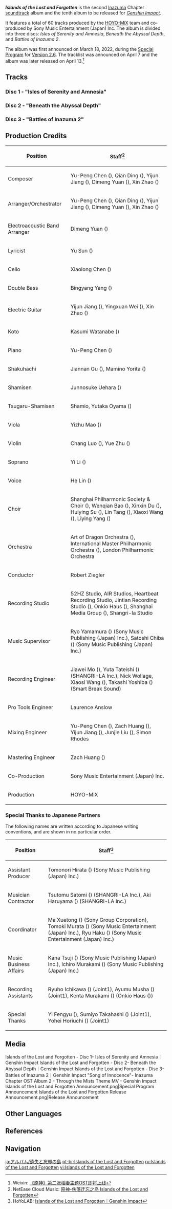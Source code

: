 <!--{{SoundtrackTabs}}-->
{{Album Infobox
|image       = Islands of the Lost and Forgotten.png
|type        = Original Game Soundtracks
|releaseDate = 2022-04-13
|length      = 1 hr 30 min - 60 tracks
|spotify     = 2rdPLD1XUQ6iN1KeQ0wrzu
|youtube     = OLAK5uy_mf8R0L8phKCeJ7Bl7XsXcMTOfKaceJ3mc
|previous    = [[The Stellar Moments Vol. 2]]
|next        = [[Millelith's Watch]]
}}
'''''Islands of the Lost and Forgotten''''' is the second [[Inazuma]] Chapter [[soundtrack]] album and the tenth album to be released for ''[[Genshin Impact]]''.

It features a total of 60 tracks produced by the [[HOYO-MiX]] team and co-produced by Sony Music Entertainment (Japan) Inc. The album is divided into three discs: ''Isles of Serenity and Amnesia'', ''Beneath the Abyssal Depth'', and ''Battles of Inazuma 2''.

The album was first announced on March 18, 2022, during the [[Special Program]] for [[Version 2.6]]. The tracklist was announced on April 7 and the album was later released on April 13.<ref>Weixin: [https://mp.weixin.qq.com/s/KKG0WK20Q7bWSViesWu25w 《原神》第二张稻妻主题OST即将上线]</ref>

==Tracks==
===Disc 1 - "Isles of Serenity and Amnesia"===
{{Soundtracks by Category Table|Islands of the Lost and Forgotten Disc 1 Soundtracks|hidealbum=1}}

===Disc 2 - "Beneath the Abyssal Depth"===
{{Soundtracks by Category Table|Islands of the Lost and Forgotten Disc 2 Soundtracks|hidealbum=1|noplayer=1}}

===Disc 3 - "Battles of Inazuma 2"===
{{Soundtracks by Category Table|Islands of the Lost and Forgotten Disc 3 Soundtracks|hidealbum=1|noplayer=1}}

==Production Credits==
{| class="wikitable" style="text-align:left; height:0.5em"
! Position
! Staff<ref>NetEase Cloud Music: [https://music.163.com/#/album?id=143306893 原神-佚落迁忘之岛 Islands of the Lost and Forgotten]</ref>
|-
! Composer
| Yu-Peng Chen ({{zh|陈致逸}}), Qian Ding ({{zh|丁谦}}), Yijun Jiang ({{zh|姜以君}}), Dimeng Yuan ({{zh|苑迪萌}}), Xin Zhao ({{zh|赵鑫}})
|-
! Arranger/Orchestrator
| Yu-Peng Chen ({{zh|陈致逸}}), Qian Ding ({{zh|丁谦}}), Yijun Jiang ({{zh|姜以君}}), Dimeng Yuan ({{zh|苑迪萌}}), Xin Zhao ({{zh|赵鑫}})
|-
! Electroacoustic Band Arranger
| Dimeng Yuan ({{zh|苑迪萌}})
|-
! Lyricist
| Yu Sun ({{zh|孙宇}})
|-
! Cello
| Xiaolong Chen ({{zh|陈小龙}})
|-
! Double Bass
| Bingyang Yang ({{zh|杨冰洋}})
|-
! Electric Guitar
| Yijun Jiang ({{zh|姜以君}}), Yingxuan Wei ({{zh|魏英轩}}), Xin Zhao ({{zh|赵鑫}})
|-
! Koto
| Kasumi Watanabe ({{ja|渡邊 香澄}})
|-
! Piano
| Yu-Peng Chen ({{zh|陈致逸}})
|-
! Shakuhachi
| Jiannan Gu ({{zh|顾剑楠}}), Mamino Yorita ({{ja|寄田 真見乃}})
|-
! Shamisen
| Junnosuke Uehara ({{ja|上原 潤之助}})
|-
! Tsugaru-Shamisen
| Shamio, Yutaka Oyama ({{ja|小山 豊}})
|-
! Viola
| Yizhu Mao ({{zh|茅异竹}})
|-
! Violin
| Chang Luo ({{zh|罗畅}}), Yue Zhu ({{zh|朱玥}})
|-
! Soprano
| Yi Li ({{zh|李一}})
|-
! Voice
| He Lin ({{zh|林禾}})
|-
! Choir
| Shanghai Philharmonic Society & Choir ({{zh|上海爱乐交响合唱团}}), Wenqian Bao ({{zh|包雯茜}}), Xinxin Du ({{zh|杜欣欣}}), Huiying Su ({{zh|苏绘璎}}), Lin Tang ({{zh|汤琳}}), Xiaoxi Wang ({{zh|王潇希}}), Liying Yang ({{zh|杨丽莹}})
|-
! Orchestra
| Art of Dragon Orchestra ({{zh|龙之艺交响乐团}}), International Master Philharmonic Orchestra ({{zh|国际首席爱乐乐团}}), London Philharmonic Orchestra
|-
! Conductor
| Robert Ziegler
|-
! Recording Studio
| 52HZ Studio, AIR Studios, Heartbeat Recording Studio, Jintian Recording Studio ({{zh|金田录音棚}}), Onkio Haus ({{ja|音響ハウス}}), Shanghai Media Group ({{zh|上海广播大厦}}), Shangri-la Studio
|-
! Music Supervisor
| Ryo Yamamura ({{ja|山村 涼}}) (Sony Music Publishing (Japan) Inc.), Satoshi Chiba ({{ja|千葉 智史}}) (Sony Music Publishing (Japan) Inc.)
|-
! Recording Engineer
| Jiawei Mo ({{zh|莫家伟}}), Yuta Tateishi ({{ja|立石 佑太}}) (SHANGRI-LA Inc.), Nick Wollage, Xiaosi Wang ({{zh|王小四}}), Takashi Yoshiba ({{ja|吉羽 貴史}}) (Smart Break Sound)
|-
! Pro Tools Engineer
| Laurence Anslow
|-
! Mixing Engineer
| Yu-Peng Chen ({{zh|陈致逸}}), Zach Huang ({{zh|黄巍}}), Yijun Jiang ({{zh|姜以君}}), Junjie Liu ({{zh|刘俊杰}}), Simon Rhodes
|-
! Mastering Engineer
| Zach Huang ({{zh|黄巍}})
|-
! Co-Production
| Sony Music Entertainment (Japan) Inc.
|-
! Production
| HOYO-MiX
|}

===Special Thanks to Japanese Partners===
The following names are written according to Japanese writing conventions, and are shown in no particular order.
{| class="wikitable" style="text-align:left; height:0.5em"
! Position
! Staff<ref>HoYoLAB: [https://www.hoyolab.com/article/4243581 Islands of the Lost and Forgotten｜Genshin Impact]</ref>
|-
! Assistant Producer
| Tomonori Hirata ({{ja|平田 有了}}) (Sony Music Publishing (Japan) Inc.)
|-
! Musician Contractor
| Tsutomu Satomi ({{ja|里見 勉}}) (SHANGRI-LA Inc.), Aki Haruyama ({{ja|春山 あき}}) (SHANGRI-LA Inc.)
|-
! Coordinator
| Ma Xuetong ({{zh|馬雪潼}}) (Sony Group Corporation), Tomoki Murata ({{ja|村田知樹}}) (Sony Music Entertainment (Japan) Inc.), Ryu Haku ({{ja|劉 博}}) (Sony Music Entertainment (Japan) Inc.)
|-
! Music Business Affairs
| Kana Tsuji ({{ja|辻 佳奈}}) (Sony Music Publishing (Japan) Inc.), Ichiro Murakami ({{ja|村上 伊知郎}}) (Sony Music Publishing (Japan) Inc.)
|-
! Recording Assistants
| Ryuho Ichikawa ({{ja|市川 竜帆}}) (Joint1), Ayumu Musha ({{ja|武舎 歩}}) (Joint1), Kenta Murakami ({{ja|村上 健太}}) (Onkio Haus ({{ja|音響ハウス}}))
|-
! Special Thanks
| Yi Fengyu ({{zh|伊豊宇}}), Sumiyo Takahashi ({{ja|髙橋 純代}}) (Joint1), Yohei Horiuchi ({{ja|堀内 陽平}}) (Joint1)
|}

==Media==
<gallery>
Islands of the Lost and Forgotten - Disc 1- Isles of Serenity and Amnesia｜Genshin Impact
Islands of the Lost and Forgotten - Disc 2- Beneath the Abyssal Depth｜Genshin Impact
Islands of the Lost and Forgotten - Disc 3- Battles of Inazuma 2｜Genshin Impact
"Song of Innocence"- Inazuma Chapter OST Album 2 - Through the Mists Theme MV - Genshin Impact
Islands of the Lost and Forgotten Announcement.png|Special Program Announcement
Islands of the Lost and Forgotten Release Announcement.png|Release Announcement
</gallery>

==Other Languages==
{{Other Languages
|en      = Islands of the Lost and Forgotten
|zhs     = 佚落迁忘之岛
|zhs_rm  = Yìluò Qiānwàng zhī Dǎo
|zht     = 佚落遷忘之島
|zht_rm  = Yìluò Qiānwàng zhī Dǎo
|zh_tl   = Islands of the Left Behind and Forgotten
|ja      = 遺失と忘却の島
|ja_rm   = Ishitsu to Bougyaku no Shima
|ja_tl   = Islands of the Loss and Oblivion
|ko      = 기억에서 잃어버린 섬
|ko_rm   = Gi'eok-eseo Ireobeorin Seom
|ko_tl   = Island Lost in Memory
|tr      = 
|tr_tl   = 
|it      = 
|it_tl   = 
}}

==References==
{{Reflist}}

==Navigation==
{{Soundtrack Navbox|Islands of the Lost and Forgotten}}

[[ja:アルバム/遺失と忘却の島]]
[[pt-br:Islands of the Lost and Forgotten]]
[[ru:Islands of the Lost and Forgotten]]
[[vi:Islands of the Lost and Forgotten]]